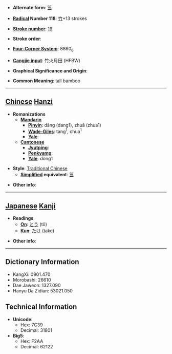 * '''Alternate form''': [[筜]]

* '''[[Wiktionary:Chinese radical index| Radical]] Number 118''': [[Wiktionary:Chinese radical index 竹|竹]]+13 strokes

* '''[[Wiktionary:Chinese total strokes index|Stroke number]]''': [[Wiktionary:Chinese total strokes index 19|19]]

* '''Stroke order''': 

* '''[[Wiktionary:Chinese four corner index|Four-Corner System]]''': 8860<sub>6</sub>

* '''[[Wiktionary:Chinese Cangjie index|Cangjie input]]''': 竹火月田 (HFBW)

* '''Graphical Significance and Origin''': 

* '''Common Meaning''': tall bamboo

----

== [[Chinese]] [[Hanzi]] ==

* '''Romanizations'''
** '''[[Mandarin]]'''
*** '''[[Pinyin]]''': dāng (dang1), zhuā (zhua1)
*** '''[[Wade-Giles]]''': tang<sup>1</sup>, chua<sup>1</sup>
*** '''[[Yale]]''': 
** '''[[Cantonese]]'''
*** '''[[Jyutping]]''':
*** '''[[Penkyamp]]''': 
*** '''[[Yale]]''': dong1

* '''Style''': [[Traditional Chinese]] 
** '''[[Simplified Chinese|Simplified]] equivalent''': [[筜]]

* '''Other info''': 

----

== [[Japanese]] [[Kanji]] ==

* '''Readings'''
** '''[[On]]''': [[とう]] (tō)
** '''[[Kun]]''': [[たけ]] (take)

* '''Other info''':  

----

== Dictionary Information ==

* KangXi: 0901.470
* Morobashi: 26610
* Dae Jaweon: 1327.090
* Hanyu Da Zidian: 53021.050

== Technical Information ==

* '''Unicode''':
** Hex: 7C39
** Decimal: 31801
* '''Big5''':
** Hex: F2AA
** Decimal: 62122